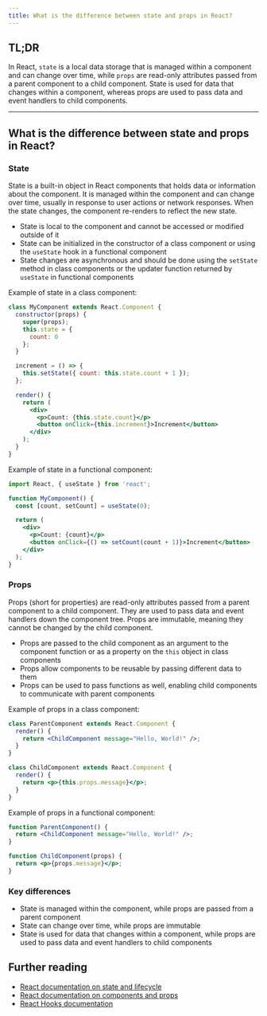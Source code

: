 ```yaml
---
title: What is the difference between state and props in React?
---
```


## TL;DR

In React, `state` is a local data storage that is managed within a component and can change over time, while `props` are read-only attributes passed from a parent component to a child component. State is used for data that changes within a component, whereas props are used to pass data and event handlers to child components.

---

## What is the difference between state and props in React?

### State

State is a built-in object in React components that holds data or information about the component. It is managed within the component and can change over time, usually in response to user actions or network responses. When the state changes, the component re-renders to reflect the new state.

- State is local to the component and cannot be accessed or modified outside of it
- State can be initialized in the constructor of a class component or using the `useState` hook in a functional component
- State changes are asynchronous and should be done using the `setState` method in class components or the updater function returned by `useState` in functional components

Example of state in a class component:
```jsx
class MyComponent extends React.Component {
  constructor(props) {
    super(props);
    this.state = {
      count: 0
    };
  }

  increment = () => {
    this.setState({ count: this.state.count + 1 });
  };

  render() {
    return (
      <div>
        <p>Count: {this.state.count}</p>
        <button onClick={this.increment}>Increment</button>
      </div>
    );
  }
}
```

Example of state in a functional component:
```jsx
import React, { useState } from 'react';

function MyComponent() {
  const [count, setCount] = useState(0);

  return (
    <div>
      <p>Count: {count}</p>
      <button onClick={() => setCount(count + 1)}>Increment</button>
    </div>
  );
}
```

### Props

Props (short for properties) are read-only attributes passed from a parent component to a child component. They are used to pass data and event handlers down the component tree. Props are immutable, meaning they cannot be changed by the child component.

- Props are passed to the child component as an argument to the component function or as a property on the `this` object in class components
- Props allow components to be reusable by passing different data to them
- Props can be used to pass functions as well, enabling child components to communicate with parent components

Example of props in a class component:
```jsx
class ParentComponent extends React.Component {
  render() {
    return <ChildComponent message="Hello, World!" />;
  }
}

class ChildComponent extends React.Component {
  render() {
    return <p>{this.props.message}</p>;
  }
}
```

Example of props in a functional component:
```jsx
function ParentComponent() {
  return <ChildComponent message="Hello, World!" />;
}

function ChildComponent(props) {
  return <p>{props.message}</p>;
}
```

### Key differences

- State is managed within the component, while props are passed from a parent component
- State can change over time, while props are immutable
- State is used for data that changes within a component, while props are used to pass data and event handlers to child components

## Further reading

- [React documentation on state and lifecycle](https://reactjs.org/docs/state-and-lifecycle.html)
- [React documentation on components and props](https://reactjs.org/docs/components-and-props.html)
- [React Hooks documentation](https://reactjs.org/docs/hooks-intro.html)

